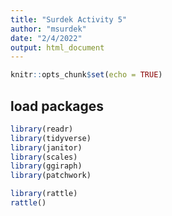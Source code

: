 ```yaml
---
title: "Surdek Activity 5"
author: "msurdek"
date: "2/4/2022"
output: html_document
---
```


```r
knitr::opts_chunk$set(echo = TRUE)
```

## load packages

```r
library(readr)
library(tidyverse)
library(janitor)
library(scales)
library(ggiraph)
library(patchwork)
```

```r
library(rattle)
rattle()
```

